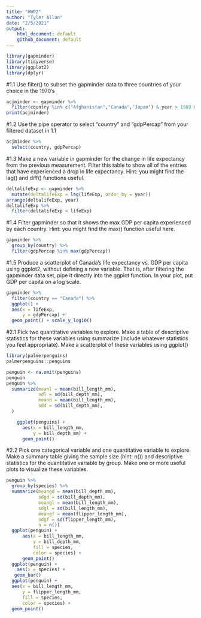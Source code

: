 ```yaml
---
title: "HW02"
author: "Tyler Allan"
date: "2/5/2021"
output: 
    html_document: default
    github_document: default
---
```

```r
library(gapminder)
library(tidyverse)
library(ggplot2)
library(dplyr)
```

#1.1 Use filter() to subset the gapminder data to three countries of your choice in the 1970's
```r
acjminder <- gapminder %>% 
  filter(country %in% c("Afghanistan","Canada","Japan") & year > 1969 & year < 1980)
print(acjminder)
```


#1.2 Use the pipe operator to select "country" and "gdpPercap" from your filtered dataset in 1.1
``` r
acjminder %>% 
  select(country, gdpPercap)
```

#1.3 Make a new variable in gapminder for the change in life expectancy from the previous measurement. Filter this table to show all of the entries that have experienced a drop in life expectancy. Hint: you might find the lag() and diff() functions useful.
```r
deltalifeExp <- gapminder %>% 
  mutate(deltalifeExp = lag(lifeExp, order_by = year))
arrange(deltalifeExp, year)
deltalifeExp %>% 
  filter(deltalifeExp < lifeExp)
```

#1.4 Filter gapminder so that it shows the max GDP per capita experienced by each country. Hint: you might find the max() function useful here.
```r
gapminder %>% 
  group_by(country) %>% 
  filter(gdpPercap %in% max(gdpPercap))
```

#1.5 Produce a scatterplot of Canada's life expectancy vs. GDP per capita using ggplot2, without defining a new variable. That is, after filtering the gapminder data set, pipe it directly into the ggplot function. In your plot, put GDP per capita on a log scale. 
```r
gapminder %>% 
  filter(country == "Canada") %>% 
  ggplot() +
  aes(x = lifeExp,
      y = gdpPercap) +
  geom_point() + scale_y_log10()
```

#2.1 Pick two quantitative variables to explore. Make a table of descriptive statistics for these variables using summarize (include whatever statistics you feel appropriate). Make a scatterplot of these variables using ggplot()
```r
library(palmerpenguins)
palmerpenguins::penguins

penguin <- na.omit(penguins)
penguin
penguin %>% 
  summarize(meanl = mean(bill_length_mm),
            sdl = sd(bill_depth_mm),
            meand = mean(bill_length_mm),
            sdd = sd(bill_depth_mm),
  )

    ggplot(penguins) +
      aes(x = bill_length_mm,
          y = bill_depth_mm) +
      geom_point()
```

#2.2 Pick one categorical variable and one quantitative variable to explore. Make a summary table giving the sample size (hint: n()) and descriptive statistics for the quantitative variable by group. Make one or more useful plots to visualize these variables.
```r
penguin %>% 
  group_by(species) %>% 
  summarize(meangd = mean(bill_depth_mm),
            sdgd = sd(bill_depth_mm),
            meangl = mean(bill_length_mm),
            sdgl = sd(bill_length_mm),
            meangf = mean(flipper_length_mm),
            sdgf = sd(flipper_length_mm),
            n = n())
  ggplot(penguin) +
      aes(x = bill_length_mm,
          y = bill_depth_mm,
          fill = species,
          color = species) +
      geom_point()
  ggplot(penguin) +
    aes(x = species) +
   geom_bar()
  ggplot(penguin) +
  aes(x = bill_length_mm,
      y = flipper_length_mm,
      fill = species,
      color = species) +
  geom_point()

```























































